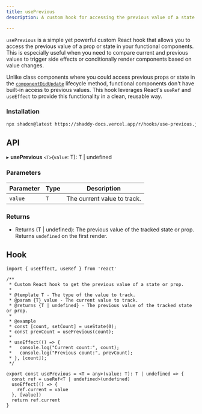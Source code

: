 ```yaml
---
title: usePrevious
description: A custom hook for accessing the previous value of a state or prop in React.

---
```


`usePrevious` is a simple yet powerful custom React hook that allows you to access the previous value of a prop or state in your functional components. This is especially useful when you need to compare current and previous values to trigger side effects or conditionally render components based on value changes.

Unlike class components where you could access previous props or state in the [`componentDidUpdate`](https://legacy.reactjs.org/docs/react-component.html#componentdidupdate) lifecycle method, functional components don't have built-in access to previous values. This hook leverages React's `useRef` and `useEffect` to provide this functionality in a clean, reusable way.

<ComponentPreview name="use-previous"/>

### Installation

```bash
npx shadcn@latest https://shaddy-docs.vercel.app/r/hooks/use-previous.json
```

## API
▸ **usePrevious** `<T>`(`value`: T): T | undefined

### Parameters

| Parameter | Type | Description |
| --- | --- | --- |
| `value` | `T` | The current value to track. |

### Returns

- Returns (T | undefined): The previous value of the tracked state or prop. Returns `undefined` on the first render.

## Hook

```tsx
import { useEffect, useRef } from 'react'

/**
 * Custom React hook to get the previous value of a state or prop.
 *
 * @template T - The type of the value to track.
 * @param {T} value - The current value to track.
 * @returns {T | undefined} - The previous value of the tracked state or prop.
 *
 * @example
 * const [count, setCount] = useState(0);
 * const prevCount = usePrevious(count);
 *
 * useEffect(() => {
 *   console.log("Current count:", count);
 *   console.log("Previous count:", prevCount);
 * }, [count]);
 */

export const usePrevious = <T = any>(value: T): T | undefined => {
  const ref = useRef<T | undefined>(undefined)
  useEffect(() => {
    ref.current = value
  }, [value])
  return ref.current
}
```
